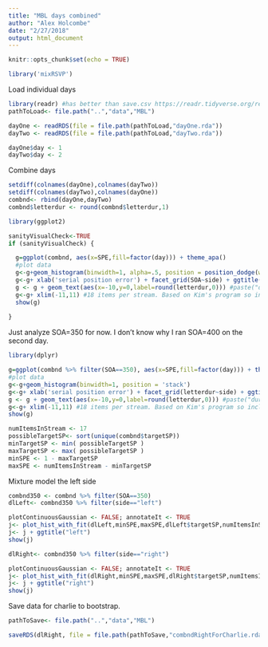 ```yaml
---
title: "MBL days combined"
author: "Alex Holcombe"
date: "2/27/2018"
output: html_document
---
```


```r
knitr::opts_chunk$set(echo = TRUE)

library('mixRSVP')
```

Load individual days
```r
library(readr) #has better than save.csv https://readr.tidyverse.org/reference/write_delim.html
pathToLoad<- file.path("..","data","MBL")

dayOne <- readRDS(file = file.path(pathToLoad,"dayOne.rda"))
dayTwo <- readRDS(file = file.path(pathToLoad,"dayTwo.rda"))

dayOne$day <- 1
dayTwo$day <- 2
```
Combine days
```r
setdiff(colnames(dayOne),colnames(dayTwo))
setdiff(colnames(dayTwo),colnames(dayOne))
combnd<- rbind(dayOne,dayTwo)
combnd$letterdur <- round(combnd$letterdur,1)
```

```r
library(ggplot2)

sanityVisualCheck<-TRUE
if (sanityVisualCheck) {

  g=ggplot(combnd, aes(x=SPE,fill=factor(day))) + theme_apa()
  #plot data
  g<-g+geom_histogram(binwidth=1, alpha=.5, position = position_dodge(width=0.5))
  g<-g+ xlab('serial position error') + facet_grid(SOA~side) + ggtitle('rows are different SOAs')
  g <- g + geom_text(aes(x=-10,y=0,label=round(letterdur,0))) #paste("dur:",)))
  g<-g+ xlim(-11,11) #18 items per stream. Based on Kim's program so included letters that were never presented in the stream
  show(g)
  
}
```

Just analyze SOA=350 for now. I don't know why I ran SOA=400 on the second day.
```r
library(dplyr)

g=ggplot(combnd %>% filter(SOA==350), aes(x=SPE,fill=factor(day))) + theme_apa()
#plot data
g<-g+geom_histogram(binwidth=1, position = 'stack')
g<-g+ xlab('serial position error') + facet_grid(letterdur~side) + ggtitle('rows are different letter durations')
g <- g + geom_text(aes(x=-10,y=0,label=round(letterdur,0))) #paste("dur:",)))
g<-g+ xlim(-11,11) #18 items per stream. Based on Kim's program so included letters that were never presented in the stream
show(g)

```

```r
numItemsInStream <- 17
possibleTargetSP<- sort(unique(combnd$targetSP))
minTargetSP <- min( possibleTargetSP ) 
maxTargetSP <- max( possibleTargetSP )
minSPE <- 1 - maxTargetSP
maxSPE <- numItemsInStream - minTargetSP
```

Mixture model the left side

```r
combnd350 <- combnd %>% filter(SOA==350)
dlLeft<- combnd350 %>% filter(side=="left") 

plotContinuousGaussian <- FALSE; annotateIt <- TRUE
j<- plot_hist_with_fit(dlLeft,minSPE,maxSPE,dlLeft$targetSP,numItemsInStream,plotContinuousGaussian,annotateIt, FALSE)
j<- j + ggtitle("left")
show(j)
```

```r
dlRight<- combnd350 %>% filter(side=="right") 

plotContinuousGaussian <- FALSE; annotateIt <- TRUE
j<- plot_hist_with_fit(dlRight,minSPE,maxSPE,dlRight$targetSP,numItemsInStream,plotContinuousGaussian,annotateIt, FALSE)
j<- j + ggtitle("right")
show(j)
```
Save data for charlie to bootstrap.
```r
pathToSave<- file.path("..","data","MBL")

saveRDS(dlRight, file = file.path(pathToSave,"combndRightForCharlie.rda"), compress="bzip2")
```


